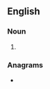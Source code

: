 ==English==

===Noun===
{{head|en|noun plural form}}

# {{plural of|regolith|lang=en}}

===Anagrams===
* {{anagrams|en|a=eghilorst|ghostlier|sole right}}